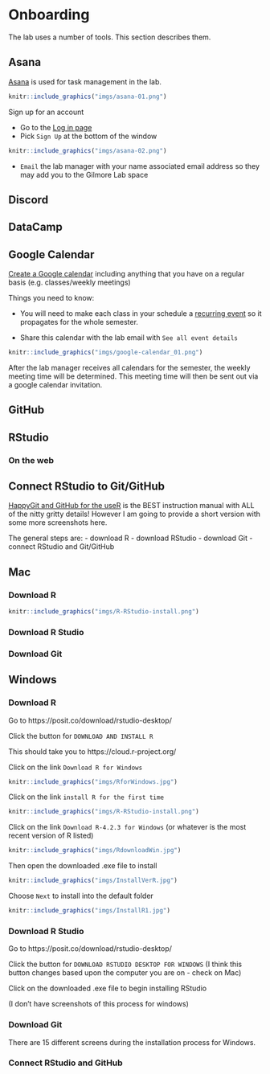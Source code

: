 # Onboarding

The lab uses a number of tools.
This section describes them.

## Asana {-}

[Asana](https://asana.com/) is used for task management in the lab.

```r
knitr::include_graphics("imgs/asana-01.png")
```


Sign up for an account

  - Go to the [Log in page](https://app.asana.com/-/login) 
  - Pick `Sign Up` at the bottom of the window

```r
knitr::include_graphics("imgs/asana-02.png")
```

  - `Email` the lab manager with your name associated email address so they may add you to the Gilmore Lab space

## Discord {-} 

## DataCamp {-}

## Google Calendar {-}

[Create a Google calendar](https://support.google.com/calendar/answer/37095#) including anything that you have on a regular basis (e.g. classes/weekly meetings)

Things you need to know:

- You will need to make each class in your schedule a [recurring event](https://support.google.com/calendar/answer/37115?co=GENIE.Platform%3DDesktop&hl=en) so it propagates for the whole semester.

- Share this calendar with the lab email with `See all event details`

```r
knitr::include_graphics("imgs/google-calendar_01.png")
```

After the lab manager receives all calendars for the semester, the weekly meeting time will be determined. This meeting time will then be sent out via a google calendar invitation.

## GitHub {-}

## RStudio {-}

### On the web {-}

## Connect RStudio to Git/GitHub {-}

[HappyGit and GitHub for the useR](https://happygitwithr.com/index.html) is the BEST instruction manual with ALL of the nitty gritty details! However I am going to provide a short version with some more screenshots here.

The general steps are:
- download R
- download RStudio
- download Git
- connect RStudio and Git/GitHub

## Mac {-}

### Download R {-}

```r
knitr::include_graphics("imgs/R-RStudio-install.png")
```

### Download R Studio {-}

### Download Git {-}

## Windows {-}

### Download R {-}

Go to https://posit.co/download/rstudio-desktop/

Click the button for `DOWNLOAD AND INSTALL R`

This should take you to https://cloud.r-project.org/

Click on the link `Download R for Windows`

```r
knitr::include_graphics("imgs/RforWindows.jpg")
```

Click on the link `install R for the first time`

```r
knitr::include_graphics("imgs/R-RStudio-install.png")
```

Click on the link `Download R-4.2.3 for Windows` (or whatever is the most recent version of R listed)

```r
knitr::include_graphics("imgs/RdownloadWin.jpg")
```

Then open the downloaded .exe file to install

```r
knitr::include_graphics("imgs/InstallVerR.jpg")
```

Choose `Next` to install into the default folder

```r
knitr::include_graphics("imgs/InstallR1.jpg")
```

### Download R Studio {-}

Go to https://posit.co/download/rstudio-desktop/

Click the button for `DOWNLOAD RSTUDIO DESKTOP FOR WINDOWS`
(I think this button changes based upon the computer you are on - check on Mac)


Click on the downloaded .exe file to begin installing RStudio

(I don't have screenshots of this process for windows)

### Download Git {-}

There are 15 different screens during the installation process for Windows. 

### Connect RStudio and GitHub {-}
